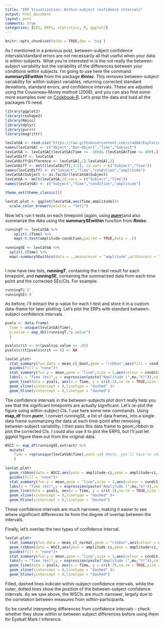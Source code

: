 ```yaml
---
title: "ERP Visualization: Within-subject confidence intervals"
output: html_document
layout: post
comments: true
categories: [EEG, ERPs, statistics, R, ggplot2]
---
```


```r
knitr::opts_chunk$set(echo = TRUE,dev = 'svg')
```

As I mentioned in a previous post, between-subject confidence intervals/standard errors are not necessarily all that useful when your data is within-subjects. What you're interested in is the not really the between-subject variability but the variability of the differences between your conditions within subjects. I'm going to use here the command **summarySEwithin** from the package ***Rmisc***. This removes between-subject variability for within-subject variables, returning corrected standard deviations, standard errors, and confidence intervals. These are adjusted using the Cousineau-Morey method (2008), and you can also find some more examples over on [Cookbook-R](http://www.cookbook-r.com/Graphs/Plotting_means_and_error_bars_(ggplot2)/). Let's prep the data and load all the packages I'll need.

```r
library(ggplot2)
library(reshape2)
library(Rmisc)
library(dplyr)
library(purrr)
library(magrittr)

levCatGA <- read.csv("https://raw.githubusercontent.com/craddm/ExploringERPs/master/levCatObjNon.csv",header = FALSE)
names(levCatGA) <- c("Object","Non-Object","Time","Subject")
levCatGA <- levCatGA[(levCatGA$Time >= -100)& (levCatGA$Time <= 400),]
levCatDiff <- levCatGA
levCatDiff$Difference <- levCatGA[,1]-levCatGA[,2]
levCatDiff <- melt(levCatDiff[,3:5], id.vars = c("Subject","Time"))
names(levCatDiff) <- c("Subject","Time","condition","amplitude")
levCatGA$Subject <- as.factor(levCatGA$Subject)
levCatGA <- melt(levCatGA,id.vars = c("Subject","Time"))
names(levCatGA) <- c("Subject","Time","condition","amplitude")

theme_set(theme_classic())

levCat.plot <- ggplot(levCatGA,aes(Time,amplitude))+
  scale_color_brewer(palette = "Set1")
```

Now let's run t-tests on each timepoint (again, using [***purrr***](../blog/2016/10/06/2016/10/06/ERP-Vis-Running-Tests))and also summarize the data using the **summarySEwithin** function from ***Rmisc***.

```r
runningT <- levCatGA %>%
    split(.$Time) %>%
    map(~t.test(amplitude~condition,paired = TRUE,data = .))
  
runningSE <- levCatGA %>%
  split(.$Time) %>%
  map(~summarySEwithin(data = .,measurevar = "amplitude",withinvars = "condition",idvar = "Subject"))
  
```

I now have two lists, **runningT**, containing the t-test result for each timepoint, and **runningSE**, containing the summarized data from each time point and the corrected SEs/CIs. For example:

```r
runningT$`0`
runningSE$`0`
```

As before, I'll extract the p-value for each t-test and store it in a custom data-frame for later plotting. Let's plot the ERPs with standard between-subject confidence intervals.

```r

pvals <- data.frame(
  Time = unique(levCatGA$Time),
  p.value = map_dbl(runningT,"p.value")
  )

pvals$crit <- 0+(pvals$p.value <= .05)
pvals$crit[pvals$crit == 0] <- NA

levCat.plot+
  stat_summary(fun.data = mean_cl_boot,geom = "ribbon",aes(fill = condition,colour = condition),linetype = "dashed",alpha = 0.3)+
  guides(fill = "none")+
  stat_summary(fun.y = mean,geom = "line",size = 1,aes(colour = condition))+
  labs(x = "Time (ms)",y = expression(paste("Amplitude (",mu,"V)")),colour = "")+
  geom_line(data = pvals, aes(x = Time, y = crit-3),na.rm = TRUE,size = 2)+
  geom_vline(xintercept = 0,linetype = "dashed" )+
  geom_hline(yintercept = 0,linetype = "dashed")

```

The confidence intervals in the between-subjects plot don't really help you see that the signficant timepoints are actually significant. Let's re-plot the figure using within-subject CIs. I use here some new commands. Using **map_df** from ***purrr***, I convert runningSE, a list of data frames, into a single data frame summarizing the data at each time-point after removing between-subject variability. I then pass this data frame to geom_ribbon to plot the corrected CIs. I could also use it to plot the ERPS, but I'll just let ggplot figure them out from the original data.


```r

WSCI <- map_df(runningSE,extract) %>%
  mutate(
    Time = rep(unique(levCatGA$Time),each =2) #Note, you'll have to change 2 to match the number of conditions
    )
  
levCat.plot+
  geom_ribbon(data = WSCI,aes(ymin = amplitude-ci,ymax = amplitude+ci,fill = condition,colour = condition),linetype="dashed",alpha = 0.3)+
  guides(fill = "none")+
  stat_summary(fun.y = mean,geom = "line",size = 1,aes(colour = condition))+
  labs(x = "Time (ms)",y = expression(paste("Amplitude (",mu,"V)")),colour = "")+
  geom_line(data = pvals, aes(x = Time, y = crit-3),na.rm = TRUE,size = 2)+
  geom_vline(xintercept = 0,linetype = "dashed" )+
  geom_hline(yintercept = 0,linetype = "dashed")

```

These confidence intervals are much narrower, making it easier to see where significant differences lie from the degree of overlap between the intervals. 

Finally, let's overlap the two types of confidence interval. 

```r
levCat.plot+
  stat_summary(fun.data = mean_cl_normal,geom = "ribbon",aes(colour = condition),fill = NA,linetype = "dotted",alpha = 0.3)+
  geom_ribbon(data = WSCI,aes(ymin = amplitude-ci,ymax = amplitude+ci,fill = condition,colour = condition),linetype="dashed",alpha = 0.3)+
  guides(fill = "none")+
  stat_summary(fun.y = mean,geom = "line",size = 1,aes(colour = condition))+
  labs(x = "Time (ms)",y = expression(paste("Amplitude (",mu,"V)")),colour = "")+
  geom_line(data = pvals, aes(x = Time, y = crit-3),na.rm = TRUE,size = 2)+
  geom_vline(xintercept = 0,linetype = "dashed" )+
  geom_hline(yintercept = 0,linetype = "dashed")

```

Filled, dashed lines indicate within-subject confidence intervals, while the outer, dotted lines show the position of the between-subject confidence intervals. As we saw above, the WSCIs are much narrower, largely due to the correlation between measures from within-participants.

So be careful interpreting differences from confidence intervals - check whether they show within or between subject differences before using them for Eyeball Mark I inference.